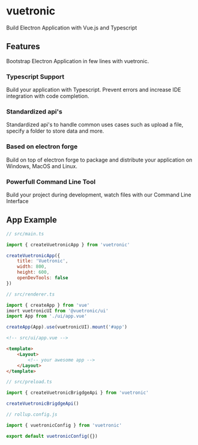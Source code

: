 
# vuetronic
Build Electron Application with Vue.js and Typescript

## Features

Bootstrap Electron Application in few lines with vuetronic.

### Typescript Support
Build your application with Typescript. Prevent errors and increase IDE integration with code completion.

### Standardized api's
Standardized api's to handle common uses cases such as upload a file, specify a folder to store data and more.

### Based on electron forge
Build on top of electron forge to package and distribute your application on Windows, MacOS and Linux.

### Powerfull Command Line Tool
Build your project during development, watch files with our Command Line Interface 

## App Example

```js
// src/main.ts

import { createVuetronicApp } from 'vuetronic'

createVuetronicApp({ 
    title: 'Vuetronic', 
    width: 800, 
    height: 600, 
    openDevTools: false 
})
```

```js
// src/renderer.ts

import { createApp } from 'vue'
imort vuetronicUI from '@vuetronic/ui'
import App from './ui/app.vue'

createApp(App).use(vuetronicUI).mount('#app')

```

```html
<!-- src/ui/app.vue -->

<template>
    <Layout>
        <!-- your awesome app -->
    </Layout>
</template>
```


```js
// src/preload.ts

import { createVuetronicBrigdgeApi } from 'vuetronic'

createVuetronicBrigdgeApi()

```

```js
// rollup.config.js

import { vuetronicConfig } from 'vuetronic'

export default vuetronicConfig({})

```